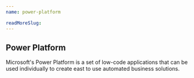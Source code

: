 ```yaml
---
name: power-platform

readMoreSlug:
---
```


## Power Platform

Microsoft's Power Platform is a set of low-code applications that can be used individually to create east to use automated business solutions.